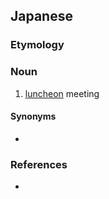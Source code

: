 ==Japanese==
{{ja-kanjitab|ちゅう|しょく|かい|yomi=on}}

===Etymology===
{{compound|昼食|t1=lunch|会|t2=meeting|lang=ja}}

===Noun===
{{ja-noun|ちゅうしょくかい}}

# [[luncheon]] meeting

====Synonyms====
* {{ja-r|午餐会|ごさんかい}}

===References===
* {{R:Kojien}}